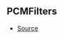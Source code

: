 ## PCMFilters



- [Source](https://github.com/Androz2091/discord-player/blob/4177c53/packages/equalizer/src/audio/AudioFilter.ts#L13)